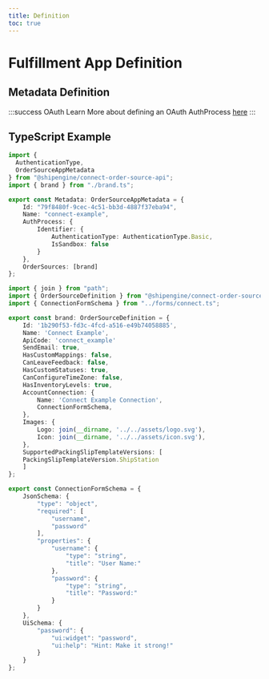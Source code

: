```yaml
---
title: Definition
toc: true
---
```


# Fulfillment App Definition



## Metadata Definition
<JsonSchema
  schema={Schema}
/>

:::success OAuth
Learn More about defining an OAuth AuthProcess [here](../oauth/index.md)
:::

## TypeScript Example
```TypeScript definition/index.ts
import { 
  AuthenticationType,
  OrderSourceAppMetadata
} from "@shipengine/connect-order-source-api";
import { brand } from "./brand.ts";

export const Metadata: OrderSourceAppMetadata = {
    Id: "79f8480f-9cec-4c51-bb3d-4887f37eba94",
    Name: "connect-example",
    AuthProcess: {
        Identifier: {
            AuthenticationType: AuthenticationType.Basic,
            IsSandbox: false
        }
    },
    OrderSources: [brand]
};
```
```TypeScript definition/brand.ts
import { join } from "path";
import { OrderSourceDefinition } from "@shipengine/connect-order-source-api";
import { ConnectionFormSchema } from "../forms/connect.ts";

export const brand: OrderSourceDefinition = {
    Id: '1b290f53-fd3c-4fcd-a516-e49b74058885',
    Name: 'Connect Example',
    ApiCode: 'connect_example'
    SendEmail: true,
    HasCustomMappings: false,
    CanLeaveFeedback: false,
    HasCustomStatuses: true,
    CanConfigureTimeZone: false,
    HasInventoryLevels: true,
    AccountConnection: {
        Name: 'Connect Example Connection',
        ConnectionFormSchema,
    },
    Images: {
        Logo: join(__dirname, '../../assets/logo.svg'),
        Icon: join(__dirname, '../../assets/icon.svg'),
    },
    SupportedPackingSlipTemplateVersions: [
    PackingSlipTemplateVersion.ShipStation
    ]
};
```
```TypeScript forms/connect.ts
export const ConnectionFormSchema = {
    JsonSchema: {
        "type": "object",
        "required": [
            "username",
            "password"
        ],
        "properties": {
            "username": {
                "type": "string",
                "title": "User Name:"
            },
            "password": {
                "type": "string",
                "title": "Password:"
            }
        }
    },
    UiSchema: {
        "password": {
            "ui:widget": "password",
            "ui:help": "Hint: Make it strong!"
        }
    }
};
```
